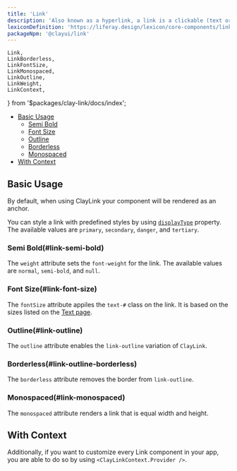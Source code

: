 ```yaml
---
title: 'Link'
description: 'Also known as a hyperlink, a link is a clickable (text or image) element used for navigation purposes.'
lexiconDefinition: 'https://liferay.design/lexicon/core-components/link/'
packageNpm: '@clayui/link'
---
```


	Link,
	LinkBorderless,
	LinkFontSize,
	LinkMonospaced,
	LinkOutline,
	LinkWeight,
	LinkContext,
} from '$packages/clay-link/docs/index';

<div class="nav-toc-absolute">
<div class="nav-toc">

-   [Basic Usage](#basic-usage)
    -   [Semi Bold](#link-semi-bold)
    -   [Font Size](#link-font-size)
    -   [Outline](#link-outline)
    -   [Borderless](#link-outline-borderless)
    -   [Monospaced](#link-monospaced)
-   [With Context](#with-context)

</div>
</div>

## Basic Usage

By default, when using ClayLink your component will be rendered as an anchor.

You can style a link with predefined styles by using [`displayType`](#api-displayType) property. The available values are `primary`, `secondary`, `danger`, and `tertiary`.

<Link />

### Semi Bold(#link-semi-bold)

The `weight` attribute sets the `font-weight` for the link. The available values are `normal`, `semi-bold`, and `null`.

<LinkWeight />

### Font Size(#link-font-size)

The `fontSize` attribute appiles the `text-#` class on the link. It is based on the sizes listed on the [Text page](/docs/components/text.html#size).

<LinkFontSize />

### Outline(#link-outline)

The `outline` attribute enables the `link-outline` variation of `ClayLink`.

<LinkOutline />

### Borderless(#link-outline-borderless)

The `borderless` attribute removes the border from `link-outline`.

<LinkBorderless />

### Monospaced(#link-monospaced)

The `monospaced` attribute renders a link that is equal width and height.

<LinkMonospaced />

## With Context

Additionally, if you want to customize every Link component in your app, you are able to do so by using `<ClayLinkContext.Provider />`.

<LinkContext />
